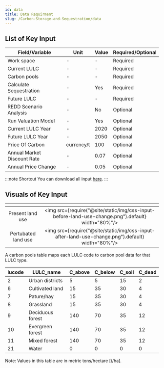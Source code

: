 ```yaml
---
id: data
title: Data Requirment
slug: /Carbon-Storage-and-Sequestration/data
---
```


## List of Key Input

| Field/Variable                     | Unit                | Value               | Required/Optional   |
| -----------------------------------| ------------------- |---------------------|---------------------|
| Work space                         | -                   | -                   | Required            |
| Current LULC                       | -                   | -                   | Required            |
| Carbon pools                       | -                   | -                   | Required            |
| Calculate Sequestration            | -                   | Yes                 | Required            |
| Future LULC                        | -                   | -                   | Required            |
| REDD Scenario Analysis             | -                   | No                  | Optional            |
| Run Valuation Model                | -                   | Yes                 | Optional            |
| Current LULC Year                  | -                   | 2020                | Optional            |
| Future LULC Year                   | -                   | 2050                | Optional            |
| Price Of Carbon                    | currency/t          | 100                 | Optional            |
| Annual Market Discount Rate        | -                   | 0.07                | Optional            |
| Annual Price Change                | -                   | 0.05                | Optional            |

:::note Shortcut
You can download all input [here](http://invest-model-input-files.s3-website-ap-southeast-1.amazonaws.com/).
:::

## Visuals of Key Input  

| <!-- -->                                            | <!-- -->            |            
| :-------------------------------------------------: | :-----------------: |
| Present land use                 |<img src={require("@site/static/img/css-input-before-land-use-change.png").default} width="80%"/> |
| Pertubated land use              |<img src={require("@site/static/img/css-input-after-land-use-change.png").default} width="80%"/> |

A carbon pools table maps each LULC code to carbon pool data for that LULC type. 

| lucode   | LULC_name        | C_above   | C_below   | C_soil    | C_dead    |
| ---------| ---------------- | --------- | --------- | --------- | --------- | 
| 2        | Urban districts  | 5         | 5         | 15        | 2         |
| 6        | Cultivated land  | 15        | 35        | 30        | 4         |
| 7        | Pature/hay       | 15        | 35        | 30        | 4         |
| 8        | Grassland        | 15        | 35        | 30        | 4         |
| 9        | Deciduous forest | 140       | 70        | 35        | 12        |
| 10       | Evergreen forest | 140       | 70        | 35        | 12        |
| 11       | Mixed forest     | 140       | 70        | 35        | 12        |
| 21       | Water            | 0         | 0         | 0         | 0         |

Note: Values in this table are in metric tons/hectare [t/ha].   
